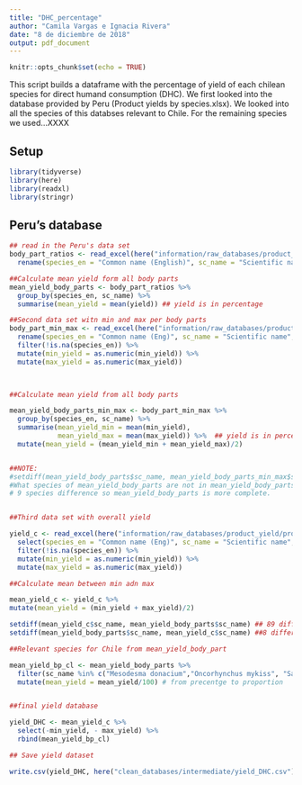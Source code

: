 ```yaml
---
title: "DHC_percentage"
author: "Camila Vargas e Ignacia Rivera"
date: "8 de diciembre de 2018"
output: pdf_document
---
```


```r
knitr::opts_chunk$set(echo = TRUE)
```

This script builds a dataframe with the percentage of yield of each chilean species for direct humand consumption (DHC). We first looked into the database provided by Peru (Product yields by species.xlsx). We looked into all the species of this databses relevant to Chile. For the remaining species we used...XXXX

## Setup
```r
library(tidyverse)
library(here)
library(readxl)
library(stringr)

```

## Peru's database

```r
## read in the Peru's data set
body_part_ratios <- read_excel(here("information/raw_databases/product_yield/product_yields_sp.xlsx"), sheet = "A", range = "A1:D167") %>% 
  rename(species_en = "Common name (English)", sc_name = "Scientific name", body_part = "Body parts", yield = "Body part to total weight (%)")

##Calculate mean yield form all body parts
mean_yield_body_parts <- body_part_ratios %>% 
  group_by(species_en, sc_name) %>% 
  summarise(mean_yield = mean(yield)) ## yield is in percentage

##Second data set witn min and max per body parts
body_part_min_max <- read_excel(here("information/raw_databases/product_yield/product_yields_sp.xlsx"), sheet = "B", range = "A1:E99") %>% 
  rename(species_en = "Common name (Eng)", sc_name = "Scientific name", body_part = "Presentations", min_yield = "Yield (% of whole fish weight)", max_yield = "X__1") %>% 
  filter(!is.na(species_en)) %>% 
  mutate(min_yield = as.numeric(min_yield)) %>% 
  mutate(max_yield = as.numeric(max_yield))
  


##Calculate mean yield from all body parts

mean_yield_body_parts_min_max <- body_part_min_max %>% 
  group_by(species_en, sc_name) %>% 
  summarise(mean_yield_min = mean(min_yield),
            mean_yield_max = mean(max_yield)) %>%  ## yield is in percentage
  mutate(mean_yield = (mean_yield_min + mean_yield_max)/2) 


##NOTE:
#setdiff(mean_yield_body_parts$sc_name, mean_yield_body_parts_min_max$sc_name)
#What species of mean_yield_body_parts are not in mean_yield_body_parts_min_max?
# 9 species difference so mean_yield_body_parts is more complete.


##Third data set with overall yield

yield_c <- read_excel(here("information/raw_databases/product_yield/product_yields_sp.xlsx"), sheet = "C", range = "A1:F111") %>% 
  select(species_en = "Common name (Eng)", sc_name = "Scientific name", min_yield = "Yield range (min)", max_yield = "Yield range (max)") %>% 
  filter(!is.na(species_en)) %>% 
  mutate(min_yield = as.numeric(min_yield)) %>% 
  mutate(max_yield = as.numeric(max_yield))

##Calculate mean between min adn max

mean_yield_c <- yield_c %>% 
mutate(mean_yield = (min_yield + max_yield)/2)

setdiff(mean_yield_c$sc_name, mean_yield_body_parts$sc_name) ## 89 differences
setdiff(mean_yield_body_parts$sc_name, mean_yield_c$sc_name) ##8 differences

##Relevant species for Chile from mean_yield_body_part

mean_yield_bp_cl <- mean_yield_body_parts %>% 
  filter(sc_name %in% c("Mesodesma donacium","Oncorhynchus mykiss", "Sardinops sagax")) %>% 
  mutate(mean_yield = mean_yield/100) # from precentge to proportion


##final yield database

yield_DHC <- mean_yield_c %>% 
  select(-min_yield, - max_yield) %>%
  rbind(mean_yield_bp_cl)

## Save yield dataset

write.csv(yield_DHC, here("clean_databases/intermediate/yield_DHC.csv"), row.names=F)


```





